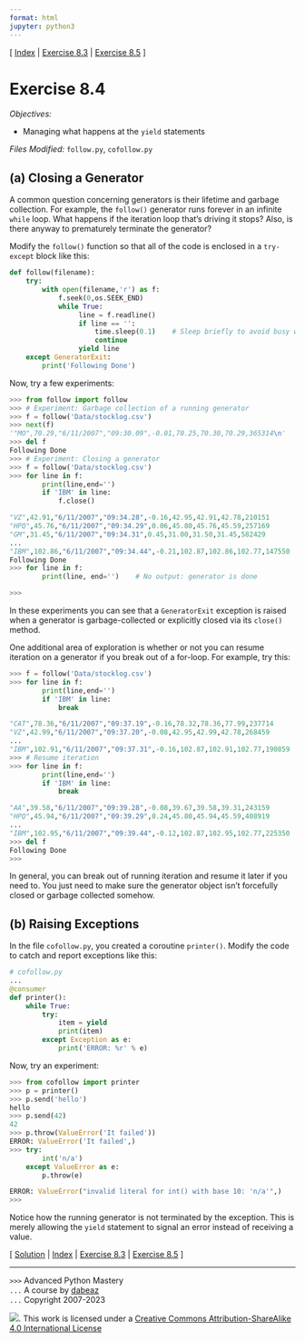 ```yaml
---
format: html
jupyter: python3
---
```

\[ [Index](index.md) | [Exercise 8.3](ex8_3.md) | [Exercise 8.5](ex8_5.md) \]

# Exercise 8.4

*Objectives:*

- Managing what happens at the `yield` statements

*Files Modified:* `follow.py`, `cofollow.py`

## (a) Closing a Generator

A common question concerning generators is their lifetime and garbage
collection. For example, the `follow()` generator runs forever in
an infinite `while` loop. What happens if the iteration loop that's
driving it stops?  Also, is there anyway to prematurely terminate the 
generator?

Modify the `follow()` function so that all of the code is enclosed in
a `try-except` block like this:

```python
def follow(filename):
    try:
        with open(filename,'r') as f:
            f.seek(0,os.SEEK_END)
            while True:
                 line = f.readline()
                 if line == '':
                     time.sleep(0.1)    # Sleep briefly to avoid busy wait
                     continue
                 yield line
    except GeneratorExit:
        print('Following Done')
```

Now, try a few experiments:

```python
>>> from follow import follow
>>> # Experiment: Garbage collection of a running generator
>>> f = follow('Data/stocklog.csv')
>>> next(f)
'"MO",70.29,"6/11/2007","09:30.09",-0.01,70.25,70.30,70.29,365314\n'
>>> del f
Following Done
>>> # Experiment: Closing a generator
>>> f = follow('Data/stocklog.csv')
>>> for line in f:
        print(line,end='')
        if 'IBM' in line:
            f.close()

"VZ",42.91,"6/11/2007","09:34.28",-0.16,42.95,42.91,42.78,210151
"HPQ",45.76,"6/11/2007","09:34.29",0.06,45.80,45.76,45.59,257169
"GM",31.45,"6/11/2007","09:34.31",0.45,31.00,31.50,31.45,582429
...
"IBM",102.86,"6/11/2007","09:34.44",-0.21,102.87,102.86,102.77,147550
Following Done
>>> for line in f:
        print(line, end='')    # No output: generator is done

>>> 
```

In these experiments you can see that a `GeneratorExit` exception is
raised when a generator is garbage-collected or explicitly closed via
its `close()` method. 

One additional area of exploration is whether or not you can resume
iteration on a generator if you break out of a for-loop.  For example,
try this:

```python
>>> f = follow('Data/stocklog.csv')
>>> for line in f:
        print(line,end='')
        if 'IBM' in line:
            break

"CAT",78.36,"6/11/2007","09:37.19",-0.16,78.32,78.36,77.99,237714
"VZ",42.99,"6/11/2007","09:37.20",-0.08,42.95,42.99,42.78,268459
...
"IBM",102.91,"6/11/2007","09:37.31",-0.16,102.87,102.91,102.77,190859
>>> # Resume iteration
>>> for line in f:
        print(line,end='')
        if 'IBM' in line:
            break

"AA",39.58,"6/11/2007","09:39.28",-0.08,39.67,39.58,39.31,243159
"HPQ",45.94,"6/11/2007","09:39.29",0.24,45.80,45.94,45.59,408919
...
"IBM",102.95,"6/11/2007","09:39.44",-0.12,102.87,102.95,102.77,225350
>>> del f
Following Done
>>>
```

In general, you can break out of running iteration and resume it later
if you need to.  You just need to make sure the generator object isn't
forcefully closed or garbage collected somehow.

## (b) Raising Exceptions

In the file `cofollow.py`, you created a coroutine `printer()`.  Modify the
code to catch and report exceptions like this:

```python
# cofollow.py
...
@consumer
def printer():
    while True:
        try:
            item = yield
            print(item)
        except Exception as e:
            print('ERROR: %r' % e)
```

Now, try an experiment:

```python
>>> from cofollow import printer
>>> p = printer()
>>> p.send('hello')
hello
>>> p.send(42)
42
>>> p.throw(ValueError('It failed'))
ERROR: ValueError('It failed',)
>>> try:
        int('n/a')
    except ValueError as e:
        p.throw(e)

ERROR: ValueError("invalid literal for int() with base 10: 'n/a'",)
>>> 
```

Notice how the running generator is not terminated by the exception. This
is merely allowing the `yield` statement to signal an error instead of
receiving a value.

\[ [Solution](soln8_4.md) | [Index](index.md) | [Exercise 8.3](ex8_3.md) | [Exercise 8.5](ex8_5.md) \]

----
`>>>` Advanced Python Mastery  
`...` A course by [dabeaz](https://www.dabeaz.com)  
`...` Copyright 2007-2023  

![](https://i.creativecommons.org/l/by-sa/4.0/88x31.png). This work is licensed under a [Creative Commons Attribution-ShareAlike 4.0 International License](http://creativecommons.org/licenses/by-sa/4.0/)
